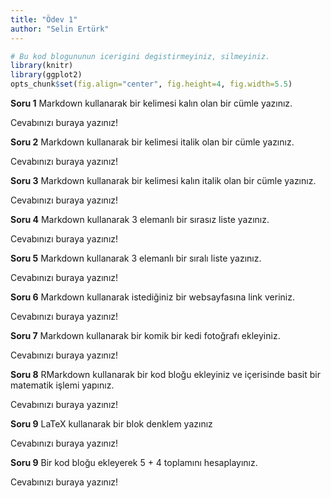 ```yaml
---
title: "Ödev 1"
author: "Selin Ertürk"
---
```


```r
# Bu kod blogununun icerigini degistirmeyiniz, silmeyiniz.
library(knitr)
library(ggplot2)
opts_chunk$set(fig.align="center", fig.height=4, fig.width=5.5)
```

**Soru 1** Markdown kullanarak bir kelimesi kalın olan bir cümle yazınız.

Cevabınızı buraya yazınız!

**Soru 2** Markdown kullanarak bir kelimesi italik olan bir cümle yazınız.

Cevabınızı buraya yazınız!

**Soru 3** Markdown kullanarak bir kelimesi kalın italik olan bir cümle yazınız.

Cevabınızı buraya yazınız!

**Soru 4** Markdown kullanarak 3 elemanlı bir sırasız liste yazınız.

Cevabınızı buraya yazınız!

**Soru 5** Markdown kullanarak 3 elemanlı bir sıralı liste yazınız.

Cevabınızı buraya yazınız!

**Soru 6** Markdown kullanarak istediğiniz bir websayfasına link veriniz.

Cevabınızı buraya yazınız!

**Soru 7** Markdown kullanarak bir komik bir kedi fotoğrafı ekleyiniz.

Cevabınızı buraya yazınız!

**Soru 8** RMarkdown kullanarak bir kod bloğu ekleyiniz ve içerisinde basit bir matematik işlemi yapınız.

Cevabınızı buraya yazınız!

**Soru 9** LaTeX kullanarak bir blok denklem yazınız

Cevabınızı buraya yazınız!

**Soru 9** Bir kod bloğu ekleyerek 5 + 4 toplamını hesaplayınız.

Cevabınızı buraya yazınız!
